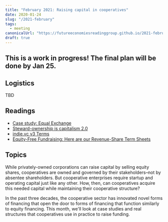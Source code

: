 ```yaml
---
title: "February 2021: Raising capital in cooperatives"
date: 2020-01-24
slug: "/2021-february"
tags:
  - meeting
canonicalUrl: "https://futureeconomiesreadinggroup.github.io/2021-february"
draft: true
---
```


## This is a work in progress! The final plan will be done by Jan 25.


## Logistics
TBD


## Readings
* [Case study: Equal Exchange](https://start.coop/additional-resources/case-study-equal-exchange/)
* [Steward-ownership is capitalism 2.0](https://medium.com/bettersharing/steward-ownership-is-capitalism-2-0-76a1c50a6d88)
* [indie.vc v3 Terms](https://www.indie.vc/notes/v3-terms)
* [Equity-Free Fundraising: Here are our Revenue-Share Term Sheets](https://ioo.coop/2020/01/equity-free-fundraising-here-are-our-revenue-share-term-sheets/)


## Topics

While privately-owned corporations can raise capital by selling equity shares,
cooperatives are owned and governed by their stakeholders–not by absentee
shareholders. But cooperative enterprises require startup and operating capital
just like any other. How, then, can cooperatives acquire this needed capital
while maintaining their cooperative structure?

In the past three decades, the cooperative sector has innovated novel forms of
financing that open the door to forms of financing that function similarly to
equity financing. This month, we'll look at case studies and real structures
that cooperatives use in practice to raise funding.
